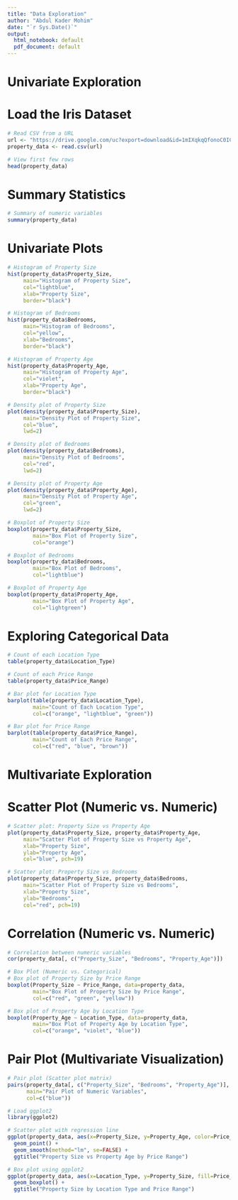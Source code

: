 ---
title: "Data Exploration"
author: "Abdul Kader Mohim"
date: "`r Sys.Date()`"
output:
  html_notebook: default
  pdf_document: default
---

# Univariate Exploration

# Load the Iris Dataset
```{r}
# Read CSV from a URL
url <- "https://drive.google.com/uc?export=download&id=1mIXqkqQfonoC0IC9ZZ4GL7ZOIx3hzQdF"
property_data <- read.csv(url)

# View first few rows
head(property_data)

```

# Summary Statistics
```{r}
# Summary of numeric variables
summary(property_data)

```
# Univariate Plots
```{r}
# Histogram of Property Size
hist(property_data$Property_Size, 
     main="Histogram of Property Size", 
     col="lightblue", 
     xlab="Property Size", 
     border="black")

# Histogram of Bedrooms
hist(property_data$Bedrooms, 
     main="Histogram of Bedrooms", 
     col="yellow", 
     xlab="Bedrooms", 
     border="black")

# Histogram of Property Age
hist(property_data$Property_Age, 
     main="Histogram of Property Age", 
     col="violet", 
     xlab="Property Age", 
     border="black")

```
```{r}
# Density plot of Property Size
plot(density(property_data$Property_Size), 
     main="Density Plot of Property Size", 
     col="blue", 
     lwd=2)

# Density plot of Bedrooms
plot(density(property_data$Bedrooms), 
     main="Density Plot of Bedrooms", 
     col="red", 
     lwd=2)

# Density plot of Property Age
plot(density(property_data$Property_Age), 
     main="Density Plot of Property Age", 
     col="green", 
     lwd=2)


```
```{r}
# Boxplot of Property Size
boxplot(property_data$Property_Size, 
        main="Box Plot of Property Size", 
        col="orange")

# Boxplot of Bedrooms
boxplot(property_data$Bedrooms, 
        main="Box Plot of Bedrooms", 
        col="lightblue")

# Boxplot of Property Age
boxplot(property_data$Property_Age, 
        main="Box Plot of Property Age", 
        col="lightgreen")
```
# Exploring Categorical Data
```{r}
# Count of each Location Type
table(property_data$Location_Type)

# Count of each Price Range
table(property_data$Price_Range)

```

```{r}
# Bar plot for Location Type
barplot(table(property_data$Location_Type), 
        main="Count of Each Location Type", 
        col=c("orange", "lightblue", "green"))

# Bar plot for Price Range
barplot(table(property_data$Price_Range), 
        main="Count of Each Price Range", 
        col=c("red", "blue", "brown"))

```
# Multivariate Exploration
# Scatter Plot (Numeric vs. Numeric)
```{r}
# Scatter plot: Property Size vs Property Age
plot(property_data$Property_Size, property_data$Property_Age, 
     main="Scatter Plot of Property Size vs Property Age", 
     xlab="Property Size", 
     ylab="Property Age", 
     col="blue", pch=19)

# Scatter plot: Property Size vs Bedrooms
plot(property_data$Property_Size, property_data$Bedrooms, 
     main="Scatter Plot of Property Size vs Bedrooms", 
     xlab="Property Size", 
     ylab="Bedrooms", 
     col="red", pch=19)

```

# Correlation (Numeric vs. Numeric)
```{r}
# Correlation between numeric variables
cor(property_data[, c("Property_Size", "Bedrooms", "Property_Age")])

```

```{r}
# Box Plot (Numeric vs. Categorical)
# Box plot of Property Size by Price Range
boxplot(Property_Size ~ Price_Range, data=property_data,
        main="Box Plot of Property Size by Price Range",
        col=c("red", "green", "yellow"))

# Box plot of Property Age by Location Type
boxplot(Property_Age ~ Location_Type, data=property_data,
        main="Box Plot of Property Age by Location Type",
        col=c("orange", "violet", "blue"))

```
# Pair Plot (Multivariate Visualization)
```{r}
# Pair plot (Scatter plot matrix)
pairs(property_data[, c("Property_Size", "Bedrooms", "Property_Age")], 
      main="Pair Plot of Numeric Variables", 
      col=c("blue"))
```
```{r}
# Load ggplot2
library(ggplot2)

# Scatter plot with regression line
ggplot(property_data, aes(x=Property_Size, y=Property_Age, color=Price_Range)) +
  geom_point() +
  geom_smooth(method="lm", se=FALSE) +
  ggtitle("Property Size vs Property Age by Price Range")

# Box plot using ggplot2
ggplot(property_data, aes(x=Location_Type, y=Property_Size, fill=Price_Range)) +
  geom_boxplot() +
  ggtitle("Property Size by Location Type and Price Range")
```
